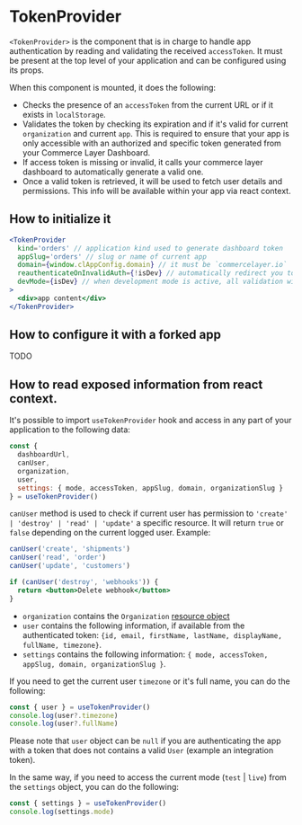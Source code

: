
<Meta title="Getting Started/TokenProvider"></Meta>

# TokenProvider

`<TokenProvider>` is the component that is in charge to handle app authentication by reading and validating the received `accessToken`.
It must be present at the top level of your application and can be configured using its props.

When this component is mounted, it does the following:

- Checks the presence of an `accessToken` from the current URL or if it exists in `localStorage`.
- Validates the token by checking its expiration and if it's valid for current `organization` and current `app`. This is required to ensure that your app is only accessible with an authorized and specific token generated from your Commerce Layer Dashboard.
- If access token is missing or invalid, it calls your commerce layer dashboard to automatically generate a valid one.
- Once a valid token is retrieved, it will be used to fetch user details and permissions. This info will be available within your app via react context.



## How to initialize it

```jsx
<TokenProvider
  kind='orders' // application kind used to generate dashboard token
  appSlug='orders' // slug or name of current app
  domain={window.clAppConfig.domain} // it must be `commercelayer.io`
  reauthenticateOnInvalidAuth={!isDev} // automatically redirect you to the dashboard in order to retrieve a new token. Keep it as `false` during development mode.
  devMode={isDev} // when development mode is active, all validation will be skipped and you can use an integration token for you local development.
>
  <div>app content</div>
</TokenProvider>
```

## How to configure it with a forked app
TODO

## How to read exposed information from react context.

It's possible to import `useTokenProvider` hook and access in any part of your application to the following data:

```jsx
const {
  dashboardUrl,
  canUser,
  organization,
  user,
  settings: { mode, accessToken, appSlug, domain, organizationSlug }
} = useTokenProvider()
```

`canUser` method is used to check if current user has permission to `'create' | 'destroy' | 'read' | 'update'` a specific resource.
It will return `true` or `false` depending on the current logged user.
Example:
```jsx
canUser('create', 'shipments')
canUser('read', 'order')
canUser('update', 'customers') 

if (canUser('destroy', 'webhooks')) {
  return <button>Delete webhook</button>
}
```

- `organization` contains the `Organization` [resource object](https://docs.commercelayer.io/core/v/api-reference/organization/object) 
- `user` contains the following information, if available from the authenticated token: `{id, email, firstName, lastName, displayName, fullName, timezone}`.
- `settings` contains the following information: `{ mode, accessToken, appSlug, domain, organizationSlug }`.

If you need to get the current user `timezone` or it's full name, you can do the following:

```ts
const { user } = useTokenProvider()
console.log(user?.timezone)
console.log(user?.fullName)
```
Please note that `user` object can be `null` if you are authenticating the app with a token that does not contains a valid `User` (example an integration token).

In the same way, if you need to access the current mode (`test` | `live`) from the `settings` object, you can do the following:
```ts
const { settings } = useTokenProvider()
console.log(settings.mode) 
```

